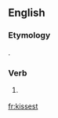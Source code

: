 ==English==

===Etymology===
{{suffix|kiss|est|lang=en}}.

===Verb===
{{head|en}}

# {{context|archaic|lang=en}} {{second-person singular of|kiss|lang=en}}

[[fr:kissest]]